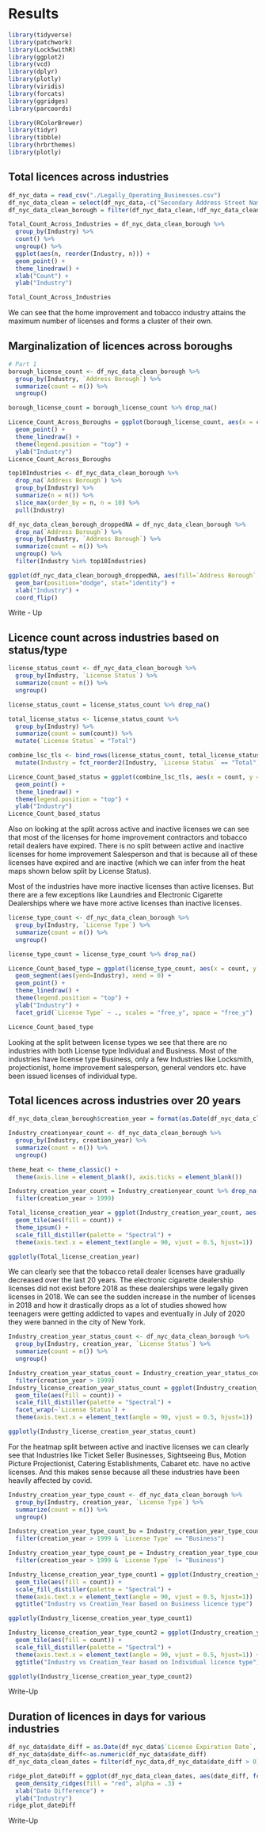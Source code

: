 # Results

```r
library(tidyverse)
library(patchwork)
library(Lock5withR)
library(ggplot2)
library(vcd)
library(dplyr)
library(plotly)
library(viridis)
library(forcats)
library(ggridges)
library(parcoords)

library(RColorBrewer)
library(tidyr)
library(tibble)
library(hrbrthemes)
library(plotly)
```


## Total licences across industries
```r
df_nyc_data = read_csv("./Legally_Operating_Businesses.csv")
df_nyc_data_clean = select(df_nyc_data,-c("Secondary Address Street Name","Detail","Business Name 2"))
df_nyc_data_clean_borough = filter(df_nyc_data_clean,!df_nyc_data_clean$`Address Borough` %in% c("BRONX","QUEENS","BROOKLYN","MANHATTAN"))

Total_Count_Across_Industries = df_nyc_data_clean_borough %>%
  group_by(Industry) %>%
  count() %>%
  ungroup() %>%
  ggplot(aes(n, reorder(Industry, n))) +
  geom_point() +
  theme_linedraw() +
  xlab("Count") +
  ylab("Industry")

Total_Count_Across_Industries
```
We can see that the home improvement and tobacco industry attains the maximum number of licenses and forms a cluster of their own.

## Marginalization of licences across boroughs
```r
# Part 1
borough_license_count <- df_nyc_data_clean_borough %>%
  group_by(Industry, `Address Borough`) %>%
  summarize(count = n()) %>%
  ungroup()

borough_license_count = borough_license_count %>% drop_na()

Licence_Count_Across_Boroughs = ggplot(borough_license_count, aes(x = count, y = reorder(Industry, count), color = `Address Borough`)) +
  geom_point() +
  theme_linedraw() +
  theme(legend.position = "top") + 
  ylab("Industry")
Licence_Count_Across_Boroughs
```


```r
top10Industries <- df_nyc_data_clean_borough %>%
  drop_na(`Address Borough`) %>% 
  group_by(Industry) %>%
  summarize(n = n()) %>%
  slice_max(order_by = n, n = 10) %>%
  pull(Industry)

df_nyc_data_clean_borough_droppedNA = df_nyc_data_clean_borough %>%
  drop_na(`Address Borough`) %>% 
  group_by(Industry, `Address Borough`) %>%
  summarize(count = n()) %>%
  ungroup() %>%
  filter(Industry %in% top10Industries)

ggplot(df_nyc_data_clean_borough_droppedNA, aes(fill=`Address Borough`, y=count, x=reorder(Industry, -count))) +
  geom_bar(position="dodge", stat="identity") +
  xlab("Industry") +
  coord_flip()
```
Write - Up



## Licence count across industries based on status/type
```r
license_status_count <- df_nyc_data_clean_borough %>%
  group_by(Industry, `License Status`) %>%
  summarize(count = n()) %>%
  ungroup()

license_status_count = license_status_count %>% drop_na()

total_license_status <- license_status_count %>%
  group_by(Industry) %>%
  summarize(count = sum(count)) %>%
  mutate(`License Status` = "Total")

combine_lsc_tls <- bind_rows(license_status_count, total_license_status) %>%
  mutate(Industry = fct_reorder2(Industry, `License Status` == "Total", -count))

Licence_Count_based_status = ggplot(combine_lsc_tls, aes(x = count, y = reorder(Industry, count), color = `License Status`)) +
  geom_point() +
  theme_linedraw() +
  theme(legend.position = "top") +
  ylab("Industry")
Licence_Count_based_status
```
Also on looking at the split across active and inactive licenses we can see that most of the licenses for home improvement contractors and tobacco retail dealers have expired. There is no split between active and inactive licenses for home improvement Salesperson and that is because all of these licenses have expired and are inactive (which we can infer from the heat maps shown below split by License Status). 

Most of the industries have more inactive licenses than active licenses. But there are a few exceptions like Laundries and Electronic Cigarette Dealerships where we have more active licenses than inactive licenses. 

```r

license_type_count <- df_nyc_data_clean_borough %>%
  group_by(Industry, `License Type`) %>%
  summarize(count = n()) %>%
  ungroup()

license_type_count = license_type_count %>% drop_na()

Licence_Count_based_type = ggplot(license_type_count, aes(x = count, y = reorder(Industry, count), color = `License Type`)) +
  geom_segment(aes(yend=Industry), xend = 0) +
  geom_point() +
  theme_linedraw() +
  theme(legend.position = "top") +
  ylab("Industry") +
  facet_grid(`License Type` ~ ., scales = "free_y", space = "free_y")

Licence_Count_based_type
```
Looking at the split between license types we see that there are no industries with both License type Individual and Business. Most of the industries have license type Business, only a few Industries like Locksmith, projectionist, home improvement salesperson, general vendors etc. have been issued licenses of individual type.



## Total licences across industries over 20 years
```r
df_nyc_data_clean_borough$creation_year = format(as.Date(df_nyc_data_clean_borough$`License Creation Date`, format="%d/%m/%Y"),"%Y")

Industry_creationyear_count <- df_nyc_data_clean_borough %>%
  group_by(Industry, creation_year) %>%
  summarize(count = n()) %>%
  ungroup()

theme_heat <- theme_classic() +
  theme(axis.line = element_blank(), axis.ticks = element_blank())

Industry_creation_year_count = Industry_creationyear_count %>% drop_na(creation_year) %>%
  filter(creation_year > 1999)

Total_license_creation_year = ggplot(Industry_creation_year_count, aes(creation_year, Industry)) +
  geom_tile(aes(fill = count)) +
  theme_ipsum() +
  scale_fill_distiller(palette = "Spectral") +
  theme(axis.text.x = element_text(angle = 90, vjust = 0.5, hjust=1)) 

ggplotly(Total_license_creation_year)
```
We can clearly see that the tobacco retail dealer licenses have gradually decreased over the last 20 years.
The electronic cigarette dealership licenses did not exist before 2018 as these dealerships were legally given licenses in 2018. We can see the sudden increase in the number of licenses in 2018 and how it drastically drops as a lot of studies showed how teenagers were getting addicted to vapes and eventually in July of 2020 they were banned in the city of New York.


```r
Industry_creation_year_status_count <- df_nyc_data_clean_borough %>%
  group_by(Industry, creation_year, `License Status`) %>%
  summarize(count = n()) %>%
  ungroup()

Industry_creation_year_status_count = Industry_creation_year_status_count %>% drop_na(creation_year) %>%
  filter(creation_year > 1999)
Industry_license_creation_year_status_count = ggplot(Industry_creation_year_status_count, aes(creation_year, Industry)) +
  geom_tile(aes(fill = count)) +
  scale_fill_distiller(palette = "Spectral") +
  facet_wrap(~`License Status`) +
  theme(axis.text.x = element_text(angle = 90, vjust = 0.5, hjust=1))

ggplotly(Industry_license_creation_year_status_count)
```
For the heatmap split between active and inactive licenses we can clearly see that Industries like Ticket Seller Businesses, Sightseeing Bus, Motion Picture Projectionist, Catering Establishments, Cabaret etc. have no active licenses. And this makes sense because all these industries have been heavily affected by covid.


```r
Industry_creation_year_type_count <- df_nyc_data_clean_borough %>%
  group_by(Industry, creation_year, `License Type`) %>%
  summarize(count = n()) %>%
  ungroup()

Industry_creation_year_type_count_bu = Industry_creation_year_type_count %>% drop_na(creation_year) %>%
  filter(creation_year > 1999 & `License Type` == "Business") 

Industry_creation_year_type_count_pe = Industry_creation_year_type_count %>% drop_na(creation_year) %>%
  filter(creation_year > 1999 & `License Type` != "Business") 

Industry_license_creation_year_type_count1 = ggplot(Industry_creation_year_type_count_bu, aes(creation_year, Industry)) +
  geom_tile(aes(fill = count)) +
  scale_fill_distiller(palette = "Spectral") +
  theme(axis.text.x = element_text(angle = 90, vjust = 0.5, hjust=1))  +
  ggtitle("Industry vs Creation_Year based on Business licence type")

ggplotly(Industry_license_creation_year_type_count1)
```

```r
Industry_license_creation_year_type_count2 = ggplot(Industry_creation_year_type_count_pe, aes(creation_year, Industry)) +
  geom_tile(aes(fill = count)) +
  scale_fill_distiller(palette = "Spectral") +
  theme(axis.text.x = element_text(angle = 90, vjust = 0.5, hjust=1)) +
  ggtitle("Industry vs Creation_Year based on Individual licence type")

ggplotly(Industry_license_creation_year_type_count2)
```
Write-Up


## Duration of licences in days for various industries
```r

df_nyc_data$date_diff = as.Date(df_nyc_data$`License Expiration Date`, format="%m/%d/%Y")-as.Date(df_nyc_data$`License Creation Date`, format="%m/%d/%Y")
df_nyc_data$date_diff<-as.numeric(df_nyc_data$date_diff)
df_nyc_data_clean_dates = filter(df_nyc_data,df_nyc_data$date_diff > 0)

ridge_plot_dateDiff = ggplot(df_nyc_data_clean_dates, aes(date_diff, fct_reorder(Industry, date_diff))) +
  geom_density_ridges(fill = "red", alpha = .3) +
  xlab("Date Difference") +
  ylab("Industry")
ridge_plot_dateDiff
```
Write-Up


